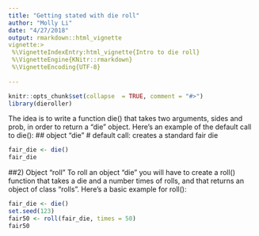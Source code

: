 ```yaml
---
title: "Getting stated with die roll"
author: "Molly Li"
date: "4/27/2018"
output: rmarkdown::html_vignette
vignette:>
 %\VignetteIndexEntry:html_vignette{Intro to die roll}
 %\VignetteEngine{KNitr::rmarkdown}
 %\VignetteEncoding{UTF-8}
 
---
```


```r
knitr::opts_chunk$set(collapse  = TRUE, comment = "#>")
library(dieroller)
```


The idea is to write a function die() that takes two arguments, sides and prob, in order to return a "die" object. Here’s an example of the default call to die():
## object "die"
# default call: creates a standard fair die
```r
fair_die <- die() 
fair_die
```


##2) Object "roll"
To roll an object "die" you will have to create a roll() function that takes a die and a number times of rolls, and that returns an object of class "rolls". Here’s a basic example for roll():
```r
fair_die <- die() 
set.seed(123)
fair50 <- roll(fair_die, times = 50) 
fair50
```



